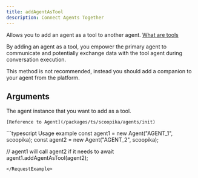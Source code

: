 ```yaml
---
title: addAgentAsTool
description: Connect Agents Together
---
```


Allows you to add an agent as a tool to another agent. [What are tools](/tools)

By adding an agent as a tool, you empower the primary agent to communicate and potentially exchange data with the tool agent during conversation execution.

This method is not recommended, instead you should add a companion to your agent from the platform.

## Arguments

<ParamField path="agent" type="Agent" required>
	The agent instance that you want to add as a tool.

	[Reference to Agent](/packages/ts/scoopika/agents/init)
</ParamField>

<RequestExample>
```typescript Usage example
const agent1 = new Agent("AGENT_1", scoopika);
const agent2 = new Agent("AGENT_2", scoopika);

// agent1 will call agent2 if it needs to
await agent1.addAgentAsTool(agent2);
```
</RequestExample>